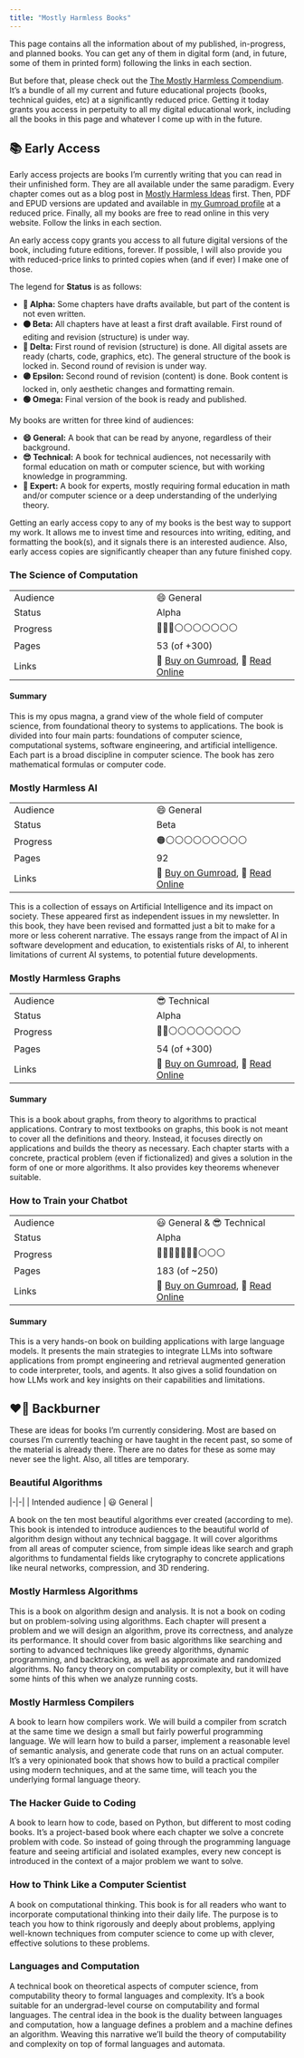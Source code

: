 ```yaml
---
title: "Mostly Harmless Books"
---
```


This page contains all the information about of my published, in-progress, and planned books. You can get any of them in digital form (and, in future, some of them in printed form) following the links in each section.

But before that, please check out the [The Mostly Harmless Compendium](https://store.apiad.net/l/compendium). It's a bundle of all my current and future educational projects (books, technical guides, etc) at a significantly reduced price. Getting it today grants you access in perpetuity to all my digital educational work, including all the books in this page and whatever I come up with in the future.

## 📚 Early Access

Early access projects are books I'm currently writing that you can read in their unfinished form. They are all available under the same paradigm. Every chapter comes out as a blog post in [Mostly Harmless Ideas](https://blog.apiad.net) first. Then, PDF and EPUD versions are updated and available in [my Gumroad profile](https://store.apiad.net) at a reduced price. Finally, all my books are free to read online in this very website. Follow the links in each section.

An early access copy grants you access to all future digital versions of the book, including future editions, forever. If possible, I will also provide you with reduced-price links to printed copies when (and if ever) I make one of those.

The legend for **Status** is as follows:

- **🔴 Alpha:** Some chapters have drafts available, but part of the content is not even written.
- **🟠 Beta:** All chapters have at least a first draft available. First round of editing and revision (structure) is under way.
- **🔵 Delta:** First round of revision (structure) is done. All digital assets are ready (charts, code, graphics, etc). The general structure of the book is locked in. Second round of revision is under way.
- **🟣 Epsilon:** Second round of revision (content) is done. Book content is locked in, only aesthetic changes and formatting remain.
- **🟢 Omega:** Final version of the book is ready and published.

My books are written for three kind of audiences:

- **😄 General:** A book that can be read by anyone, regardless of their background.
- **😎 Technical:** A book for technical audiences, not necessarily with formal education on math or computer science, but with working knowledge in programming.
- **🧐 Expert:** A book for experts, mostly requiring formal education in math and/or computer science or a deep understanding of the underlying theory.

Getting an early access copy to any of my books is the best way to support my work. It allows me to invest time and resources into writing, editing, and formatting the book(s), and it signals there is an interested audience. Also, early access copies are significantly cheaper than any future finished copy.

### The Science of Computation

| | |
|-|-|
| Audience  | 😄 General |
| Status    | Alpha   |
| Progress  | 🔴🔴🔴⚪⚪⚪⚪⚪⚪⚪ |
| Pages     | 53 (of +300) |
| Links     | 🎁 [Buy on Gumroad](https://store.apiad.net/l/tsoc), 📖 [Read Online](https://books.apiad.net/tsoc)

#### Summary

This is my opus magna, a grand view of the whole field of computer science, from foundational theory to systems to applications. The book is divided into four main parts: foundations of computer science, computational systems, software engineering, and artificial intelligence. Each part is a broad discipline in computer science. The book has zero mathematical formulas or computer code.

### Mostly Harmless AI

| | |
|-|-|
| Audience  | 😄 General |
| Status    | Beta   |
| Progress  | 🟠⚪⚪⚪⚪⚪⚪⚪⚪⚪ |
| Pages     | 92 |
| Links     | 🎁 [Buy on Gumroad](https://store.apiad.net/l/mhai), 📖 [Read Online](https://books.apiad.net/mhai)

This is a collection of essays on Artificial Intelligence and its impact on society. These appeared first as independent issues in my newsletter. In this book, they have been revised and formatted just a bit to make for a more or less coherent narrative. The essays range from the impact of AI in software development and education, to existentials risks of AI, to inherent limitations of current AI systems, to potential future developments.

### Mostly Harmless Graphs

| | |
|-|-|
| Audience  | 😎 Technical |
| Status    | Alpha   |
| Progress  | 🔴🔴⚪⚪⚪⚪⚪⚪⚪⚪ |
| Pages     | 54 (of +300) |
| Links     | 🎁 [Buy on Gumroad](https://store.apiad.net/l/graphs), 📖 [Read Online](https://books.apiad.net/graphs)


#### Summary

This is a book about graphs, from theory to algorithms to practical applications. Contrary to most textbooks on graphs, this book is not meant to cover all the definitions and theory. Instead, it focuses directly on applications and builds the theory as necessary. Each chapter starts with a concrete, practical problem (even if fictionalized) and gives a solution in the form of one or more algorithms. It also provides key theorems whenever suitable.

### How to Train your Chatbot

| | |
|-|-|
| Audience  | 😃 General & 😎 Technical |
| Status    | Alpha   |
| Progress  | 🔴🔴🔴🔴🔴🔴🔴⚪⚪⚪ |
| Pages     | 183 (of ~250) |
| Links     | 🎁 [Buy on Gumroad](https://store.apiad.net/l/chatbots), 📖 [Read Online](https://books.apiad.net/chatbots)


#### Summary

This is a very hands-on book on building applications with large language models. It presents the main strategies to integrate LLMs into software applications from prompt engineering and retrieval augmented generation to code interpreter, tools, and agents. It also gives a solid foundation on how LLMs work and key insights on their capabilities and limitations.

## ❤️‍🔥 Backburner

These are ideas for books I'm currently considering. Most are based on courses I'm currently teaching or have taught in the recent past, so some of the material is already there. There are no dates for these as some may never see the light. Also, all titles are temporary.

### Beautiful Algorithms

|-|-|
| Intended audience | 😃 General |

A book on the ten most beautiful algorithms ever created (according to me). This book is intended to introduce audiences to the beautiful world of algorithm design without any technical baggage. It will cover algorithms from all areas of computer science, from simple ideas like search and graph algorithms to fundamental fields like crytography to concrete applications like neural networks, compression, and 3D rendering.

### Mostly Harmless Algorithms

This is a book on algorithm design and analysis. It is not a book on coding but on problem-solving using algorithms. Each chapter will present a problem and we will design an algorithm, prove its correctness, and analyze its performance. It should cover from basic algorithms like searching and sorting to advanced techniques like greedy algorithms, dynamic programming, and backtracking, as well as approximate and randomized algorithms. No fancy theory on computability or complexity, but it will have some hints of this when we analyze running costs.

### Mostly Harmless Compilers

A book to learn how compilers work. We will build a compiler from scratch at the same time we design a small but fairly powerful programming language. We will learn how to build a parser, implement a reasonable level of semantic analysis, and generate code that runs on an actual computer. It’s a very opinionated book that shows how to build a practical compiler using modern techniques, and at the same time, will teach you the underlying formal language theory.

### The Hacker Guide to Coding

A book to learn how to code, based on Python, but different to most coding books. It’s a project-based book where each chapter we solve a concrete problem with code. So instead of going through the programming language feature and seeing artificial and isolated examples, every new concept is introduced in the context of a major problem we want to solve.

### How to Think Like a Computer Scientist

A book on computational thinking. This book is for all readers who want to incorporate computational thinking into their daily life. The purpose is to teach you how to think rigorously and deeply about problems, applying well-known techniques from computer science to come up with clever, effective solutions to these problems.

### Languages and Computation

A technical book on theoretical aspects of computer science, from computability theory to formal languages and complexity. It’s a book suitable for an undergrad-level course on computability and formal languages. The central idea in the book is the duality between languages and computation, how a language defines a problem and a machine defines an algorithm. Weaving this narrative we'll build the theory of computability and complexity on top of formal languages and automata.
